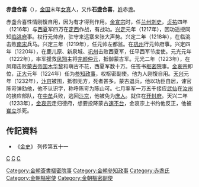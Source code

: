 '''赤盏合喜'''（{{bd|？||1233年||}}），[[金国|金国]]末年[[女真|女真]]人，又作'''石盏合喜'''，[[姓|姓]]赤盏。

赤盏合喜性情刚愎自用，因为有才得到作用。[[金宣宗|金宣宗]]时，任[[兰州|兰州]][[刺史|刺史]]，[[贞祐|贞祐]]四年（1216年）与[[西夏|西夏]]军四万在[[定西|定西]]作战，有战功。[[兴定|兴定]]元年（1217年），因功遥授同知[[临洮府|临洮府]]事。权行元帅府，驻守来远寨来张大声势。兴定二年（1218年），在临洮击败[[南宋|南宋]]兵马。兴定三年（1219年），任元帅左都监。在[[巩州|巩州]]行元帅府事。兴定四年（1220年），在鹿儿原、新泉城、[[巩州|巩州]]击败西夏军，任平西军节度使。元光元年（1222年），率军援救[[凤翔|凤翔]]主将[[完颜仲元|完颜仲元]]，抵御蒙古军。元光二年（1223年），在凤翔击败[[蒙古帝国|蒙古帝国]][[木华黎|木华黎]]和萌古不花，西夏军数十万。任签书[[枢密院|枢密院]]事。[[金哀宗|金哀宗]]即位，[[正大|正大]]元年（1224年）任为[[参知政事|参知政事]]，权枢密副使。他为人刚愎自用。[[天兴_(金朝)|天兴]]元年（1232年），[[汴京|汴京]]被围，抵御无方，死者甚多。蒙古退兵，他以功臣自居，谏官陈岢弹劾他，他不认识字，称呼陈岢为陈山可。七月率军一万五千接应[[武仙|武仙]]在[[汝州|汝州]]的接应部队，在[[中牟|中牟]]兵败，逃回[[汴京|汴京]]，他被免为[[庶人|庶人]]。就住在[[开封府|开封府]]。天兴二年（1233年），[[金哀宗|金哀宗]]走归德府，想要投降蒙古[[速不台|速不台]]，金哀宗上书约他反正，他被[[崔立|崔立]]杀死。

==传記資料== 
* 《[[金史|金史]]》 列传第五十一

[[分类:金朝官员|C]]
[[分类:金朝女真人|C]]
[[分类:金朝被杀害人物|C]]
[[Category:金朝簽書樞密院事|Category:金朝簽書樞密院事]]
[[Category:金朝參知政事|Category:金朝參知政事]]
[[Category:赤盏氏|Category:赤盏氏]]
[[Category:金朝樞密使|Category:金朝樞密使]]
[[Category:金朝樞密副使|Category:金朝樞密副使]]